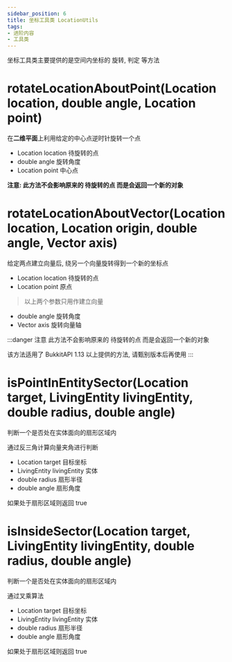 ```yaml
---
sidebar_position: 6
title: 坐标工具类 LocationUtils
tags:
- 进阶内容
- 工具类
---
```

坐标工具类主要提供的是空间内坐标的 旋转, 判定 等方法

# rotateLocationAboutPoint(Location location, double angle, Location point)
在**二维平面**上利用给定的中心点逆时针旋转一个点

- Location location 待旋转的点
- double angle 旋转角度
- Location point 中心点

**注意: 此方法不会影响原来的 待旋转的点 而是会返回一个新的对象**

# rotateLocationAboutVector(Location location, Location origin, double angle, Vector axis)
给定两点建立向量后, 绕另一个向量旋转得到一个新的坐标点

- Location location 待旋转的点
- Location point 原点
> 以上两个参数只用作建立向量
- double angle 旋转角度
- Vector axis 旋转向量轴

:::danger 注意
此方法不会影响原来的 待旋转的点 而是会返回一个新的对象

该方法适用了 BukkitAPI 1.13 以上提供的方法, 请甄别版本后再使用
:::

# isPointInEntitySector(Location target, LivingEntity livingEntity, double radius, double angle)
判断一个是否处在实体面向的扇形区域内

通过反三角计算向量夹角进行判断

- Location target 目标坐标
- LivingEntity livingEntity 实体
- double radius 扇形半径
- double angle 扇形角度

如果处于扇形区域则返回 true

# isInsideSector(Location target, LivingEntity livingEntity, double radius, double angle)
判断一个是否处在实体面向的扇形区域内

通过叉乘算法

- Location target 目标坐标
- LivingEntity livingEntity 实体
- double radius 扇形半径
- double angle 扇形角度

如果处于扇形区域则返回 true